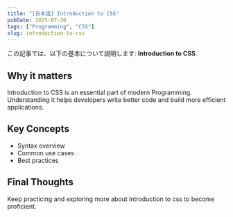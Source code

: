 ```yaml
---
title: "[日本語] Introduction to CSS"
pubDate: 2025-07-30
tags: ["Programming", "CSS"]
slug: introduction-to-css
---
```


この記事では、以下の基本について説明します: **Introduction to CSS**.

## Why it matters

Introduction to CSS is an essential part of modern Programming. Understanding it helps developers write better code and build more efficient applications.

## Key Concepts

- Syntax overview
- Common use cases
- Best practices

## Final Thoughts

Keep practicing and exploring more about introduction to css to become proficient.
